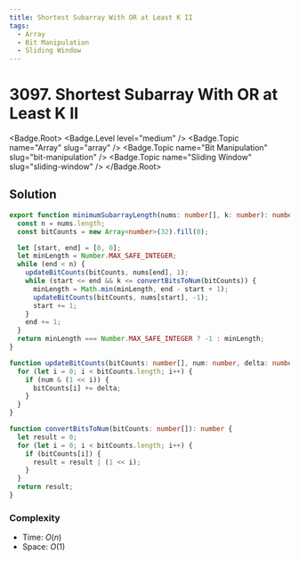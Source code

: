 ```yaml
---
title: Shortest Subarray With OR at Least K II
tags:
  - Array
  - Bit Manipulation
  - Sliding Window
---
```


# 3097. Shortest Subarray With OR at Least K II

<Badge.Root>
  <Badge.Level level="medium" />
  <Badge.Topic name="Array" slug="array" />
  <Badge.Topic name="Bit Manipulation" slug="bit-manipulation" />
  <Badge.Topic name="Sliding Window" slug="sliding-window" />
</Badge.Root>

## Solution

```typescript filename="solution.ts" copy
export function minimumSubarrayLength(nums: number[], k: number): number {
  const n = nums.length;
  const bitCounts = new Array<number>(32).fill(0);

  let [start, end] = [0, 0];
  let minLength = Number.MAX_SAFE_INTEGER;
  while (end < n) {
    updateBitCounts(bitCounts, nums[end], 1);
    while (start <= end && k <= convertBitsToNum(bitCounts)) {
      minLength = Math.min(minLength, end - start + 1);
      updateBitCounts(bitCounts, nums[start], -1);
      start += 1;
    }
    end += 1;
  }
  return minLength === Number.MAX_SAFE_INTEGER ? -1 : minLength;
}

function updateBitCounts(bitCounts: number[], num: number, delta: number): void {
  for (let i = 0; i < bitCounts.length; i++) {
    if (num & (1 << i)) {
      bitCounts[i] += delta;
    }
  }
}

function convertBitsToNum(bitCounts: number[]): number {
  let result = 0;
  for (let i = 0; i < bitCounts.length; i++) {
    if (bitCounts[i]) {
      result = result | (1 << i);
    }
  }
  return result;
}
```

### Complexity

- Time: $O(n)$
- Space: $O(1)$

<ProblemLink
  codingSite="leetcode"
  href="https://leetcode.com/problems/shortest-subarray-with-or-at-least-k-ii"
  title="Shortest Subarray With OR at Least K II"
/>
